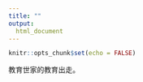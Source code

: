 ```yaml
---
title: ""
output:
  html_document
---
```


```r
knitr::opts_chunk$set(echo = FALSE)
```

教育世家的教育出走。

